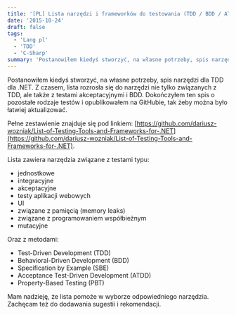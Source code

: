 ```yaml
---
title: '[PL] Lista narzędzi i frameworków do testowania (TDD / BDD / ATDD / itd.) dla .NET'
date: '2015-10-24'
draft: false
tags:
  - 'Lang pl'
  - 'TDD'
  - 'C-Sharp'
summary: 'Postanowiłem kiedyś stworzyć, na własne potrzeby, spis narzędzi dla TDD dla .NET. Z czasem, lista rozrosła się do narzędzi nie tylko związanych z TDD, ale także z testami akceptacyjnymi i BDD. Dokończyłem ten spis o pozostałe rodzaje testów i opublikowałem na GitHubie, tak żeby można było łatwiej aktualizować.'
---
```


Postanowiłem kiedyś stworzyć, na własne potrzeby, spis narzędzi dla TDD dla .NET. Z czasem, lista rozrosła się do narzędzi nie tylko związanych z TDD, ale także z testami akceptacyjnymi i BDD. Dokończyłem ten spis o pozostałe rodzaje testów i opublikowałem na GitHubie, tak żeby można było łatwiej aktualizować.

Pełne zestawienie znajduje się pod linkiem: [https://github.com/dariusz-wozniak/List-of-Testing-Tools-and-Frameworks-for-.NET](https://github.com/dariusz-wozniak/List-of-Testing-Tools-and-Frameworks-for-.NET).

Lista zawiera narzędzia związane z testami typu:

*   jednostkowe
*   integracyjne
*   akceptacyjne
*   testy aplikacji webowych
*   UI
*   związane z pamięcią (memory leaks)
*   związane z programowaniem współbieżnym
*   mutacyjne

Oraz z metodami:

*   Test-Driven Development (TDD)
*   Behavioral-Driven Development (BDD)
*   Specification by Example (SBE)
*   Acceptance Test-Driven Development (ATDD)
*   Property-Based Testing (PBT)

Mam nadzieję, że lista pomoże w wyborze odpowiedniego narzędzia. Zachęcam też do dodawania sugestii i rekomendacji.